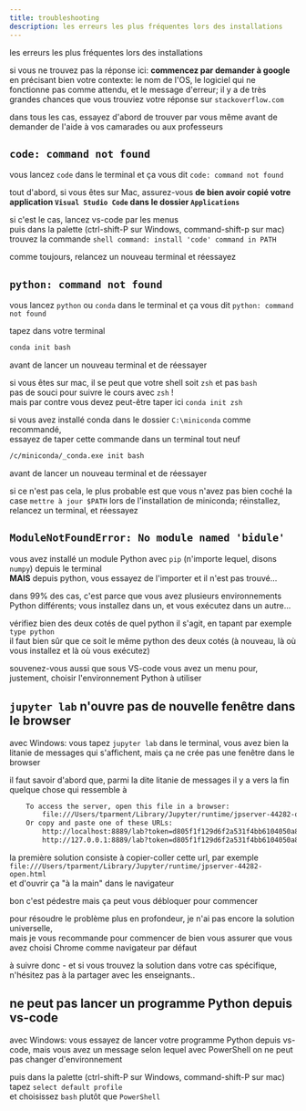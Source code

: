 ```yaml
---
title: troubleshooting
description: les erreurs les plus fréquentes lors des installations
---
```



<SidebarToggle />

les erreurs les plus fréquentes lors des installations

si vous ne trouvez pas la réponse ici: **commencez par demander à google** en précisant bien votre contexte: le nom de l'OS, le logiciel qui ne fonctionne pas comme attendu, et le message d'erreur; il y a de très grandes chances que vous trouviez votre réponse sur `stackoverflow.com`

dans tous les cas, essayez d'abord de trouver par vous même avant de demander de l'aide à vos camarades ou aux professeurs

## `code: command not found`

<LabeledAnchor label="label-troubleshoot-code-command-not-found" />

<Admonition title="symptôme" type="danger">

vous lancez `code` dans le terminal et ça vous dit `code: command not found`
</Admonition>

<Admonition title="solution" type="tip">

tout d'abord, si vous êtes sur Mac, assurez-vous **de bien avoir copié votre application `Visual Studio Code` dans le dossier `Applications`**

si c'est le cas, lancez vs-code par les menus  
puis dans la palette (ctrl-shift-P sur Windows, command-shift-p sur mac)  
trouvez la commande `shell command: install 'code' command in PATH`

comme toujours, relancez un nouveau terminal et réessayez
</Admonition>

## `python: command not found`

<LabeledAnchor label="label-troubleshoot-python-command-not-found" />

<Admonition title="symptôme" type="danger">

vous lancez `python` ou `conda` dans le terminal et ça vous dit `python: command not found`
</Admonition>

<Admonition title="solution 1" type="tip">

tapez dans votre terminal

```bash
conda init bash
```
avant de lancer un nouveau terminal et de réessayer

<Admonition title="sur mac" type="caution">

  si vous êtes sur mac, il se peut que votre shell soit `zsh` et pas `bash`  
  pas de souci pour suivre le cours avec `zsh` !  
  mais par contre vous devez peut-être taper ici `conda init zsh`
</Admonition>
</Admonition>

<Admonition title="solution 2 - Windows" type="tip">

si vous avez installé conda dans le dossier `C:\miniconda` comme recommandé,  
essayez de taper cette commande dans un terminal tout neuf

  ```bash
  /c/miniconda/_conda.exe init bash
  ```
  avant de lancer un nouveau terminal et de réessayer
</Admonition>

<Admonition title="solution 3" type="tip">

si ce n'est pas cela, le plus probable est que vous n'avez pas bien coché la case `mettre à jour $PATH` lors de l'installation de miniconda; réinstallez, relancez un terminal, et réessayez
</Admonition>

## `ModuleNotFoundError: No module named 'bidule'`

<Admonition title="symptôme" type="danger">

vous avez installé un module Python avec `pip` (n'importe lequel, disons `numpy`) depuis le terminal  
**MAIS** depuis python, vous essayez de l'importer et il n'est pas trouvé...
</Admonition>

<Admonition title="solution" type="tip">

dans 99% des cas, c'est parce que vous avez plusieurs environnements Python différents; vous installez dans un, et vous exécutez dans un autre...

vérifiez bien des deux cotés de quel python il s'agit, en tapant par exemple `type python`  
il faut bien sûr que ce soit le même python des deux cotés (à nouveau, là où vous installez et là où vous exécutez)
<Admonition title="dans vs-code" type="note">

souvenez-vous aussi que sous VS-code vous avez un menu pour, justement, choisir l'environnement Python à utiliser
</Admonition>
</Admonition>

## `jupyter lab` n'ouvre pas de nouvelle fenêtre dans le browser

<Admonition title="symptôme" type="danger">

avec Windows: vous tapez `jupyter lab` dans le terminal, vous avez bien la litanie de messages qui s'affichent, mais ça ne crée pas une fenêtre dans le browser
</Admonition>

<Admonition title="solution 1" type="tip">

il faut savoir d'abord que, parmi la dite litanie de messages il y a vers la fin quelque chose qui ressemble à
```bash
    To access the server, open this file in a browser:
        file:///Users/tparment/Library/Jupyter/runtime/jpserver-44282-open.html
    Or copy and paste one of these URLs:
        http://localhost:8889/lab?token=d805f1f129d6f2a531f4bb6104050a894c656c91059fe464
        http://127.0.0.1:8889/lab?token=d805f1f129d6f2a531f4bb6104050a894c656c91059fe464
```

la première solution consiste à copier-coller cette url, par exemple  
`file:///Users/tparment/Library/Jupyter/runtime/jpserver-44282-open.html`  
et d'ouvrir ça "à la main" dans le navigateur

bon c'est pédestre mais ça peut vous débloquer pour commencer
</Admonition>

<Admonition title="solution 2" type="tip">

pour résoudre le problème plus en profondeur, je n'ai pas encore la solution universelle,  
mais je vous recommande pour commencer de bien vous assurer que vous avez choisi Chrome comme navigateur par défaut

à suivre donc - et si vous trouvez la solution dans votre cas spécifique, n'hésitez pas à la partager avec les enseignants..
</Admonition>

## ne peut pas lancer un programme Python depuis vs-code

<Admonition title="symptôme" type="danger">

avec Windows: vous essayez de lancer votre programme Python depuis vs-code, mais vous avez un message selon lequel avec PowerShell on ne peut pas changer d'environnement
</Admonition>

<Admonition title="solution" type="tip">

puis dans la palette (ctrl-shift-P sur Windows, command-shift-P sur mac)  
tapez `select default profile`  
et choisissez `bash` plutôt que `PowerShell`
</Admonition>

